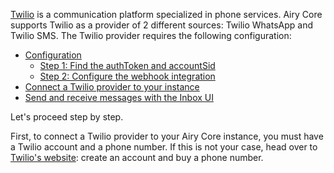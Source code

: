 [Twilio](https://www.twilio.com/) is a communication platform specialized in phone services. Airy Core supports Twilio as a provider of 2 different sources: Twilio WhatsApp and Twilio SMS.
The Twilio provider requires the following configuration:

- [Configuration](#configuration)
  - [Step 1: Find the authToken and accountSid](#step-1-find-the-authToken-and-accountSid)
  - [Step 2: Configure the webhook integration](#step-2-configure-the-webhook-integration)
- [Connect a Twilio provider to your instance](#connect-a-twilio-provider-to-your-instance)
- [Send and receive messages with the Inbox UI](#send-and-receive-messages-with-the-inbox-ui)

Let's proceed step by step.

First, to connect a Twilio provider to your Airy Core instance, you must have a Twilio account and a phone number. If this is not your case, head over to [Twilio's website](https://www.twilio.com/): create an account and buy a phone number.
